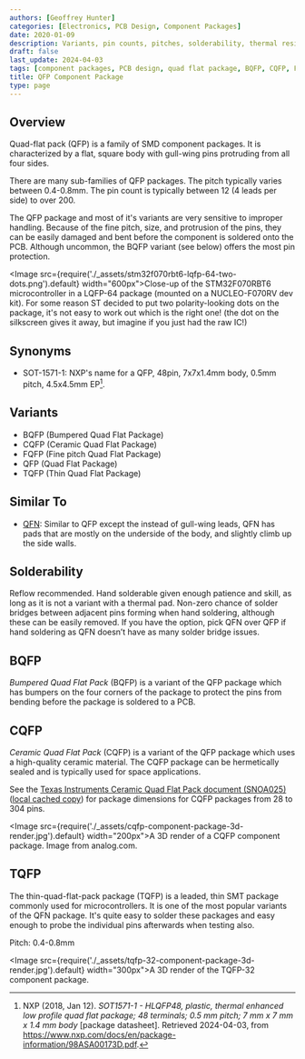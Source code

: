```yaml
---
authors: [Geoffrey Hunter]
categories: [Electronics, PCB Design, Component Packages]
date: 2020-01-09
description: Variants, pin counts, pitches, solderability, thermal resistances, dimensions, land patterns, 3D models and more info for the QFP component package.
draft: false
last_update: 2024-04-03
tags: [component packages, PCB design, quad flat package, BQFP, CQFP, FQFP, QFP, TQFP, SOT-1571-1]
title: QFP Component Package
type: page
---
```


## Overview

Quad-flat pack (QFP) is a family of SMD component packages. It is characterized by a flat, square body with gull-wing pins protruding from all four sides.

There are many sub-families of QFP packages. The pitch typically varies between 0.4-0.8mm. The pin count is typically between 12 (4 leads per side) to over 200.

The QFP package and most of it's variants are very sensitive to improper handling. Because of the fine pitch, size, and protrusion of the pins, they can be easily damaged and bent before the component is soldered onto the PCB. Although uncommon, the BQFP variant (see below) offers the most pin protection.

<Image src={require('./_assets/stm32f070rbt6-lqfp-64-two-dots.png').default} width="600px">Close-up of the STM32F070RBT6 microcontroller in a LQFP-64 package (mounted on a NUCLEO-F070RV dev kit). For some reason ST decided to put two polarity-looking dots on the package, it's not easy to work out which is the right one! (the dot on the silkscreen gives it away, but imagine if you just had the raw IC!)</Image>

## Synonyms

* SOT-1571-1: NXP's name for a QFP, 48pin, 7x7x1.4mm body, 0.5mm pitch, 4.5x4.5mm EP[^nxp-sot1571-1-ds].

## Variants

* BQFP (Bumpered Quad Flat Package)
* CQFP (Ceramic Quad Flat Package)
* FQFP (Fine pitch Quad Flat Package)
* QFP (Quad Flat Package)
* TQFP (Thin Quad Flat Package)

## Similar To

* [QFN](../qfn-component-package): Similar to QFP except the instead of gull-wing leads, QFN has pads that are mostly on the underside of the body, and slightly climb up the side walls. 

## Solderability

Reflow recommended. Hand solderable given enough patience and skill, as long as it is not a variant with a thermal pad. Non-zero chance of solder bridges between adjacent pins forming when hand soldering, although these can be easily removed. If you have the option, pick QFN over QFP if hand soldering as QFN doesn’t have as many solder bridge issues.

## BQFP

_Bumpered Quad Flat Pack_ (BQFP) is a variant of the QFP package which has bumpers on the four corners of the package to protect the pins from bending before the package is soldered to a PCB.

## CQFP

_Ceramic Quad Flat Pack_ (CQFP) is a variant of the QFP package which uses a high-quality ceramic material. The CQFP package can be hermetically sealed and is typically used for space applications.

See the [Texas Instruments Ceramic Quad Flat Pack document (SNOA025)](http://www.ti.com/lit/an/snoa025/snoa025.pdf) ([local cached copy](_assets/snoa025-ti-instruments-cqfp-dimensions.pdf)) for package dimensions for CQFP packages from 28 to 304 pins.

<Image src={require('./_assets/cqfp-component-package-3d-render.jpg').default} width="200px">A 3D render of a CQFP component package. Image from analog.com.</Image>

## TQFP

The thin-quad-flat-pack package (TQFP) is a leaded, thin SMT package commonly used for microcontrollers. It is one of the most popular variants of the QFN package. It's quite easy to solder these packages and easy enough to probe the individual pins afterwards when testing also.

Pitch: 0.4-0.8mm

<Image src={require('./_assets/tqfp-32-component-package-3d-render.jpg').default} width="300px">A 3D render of the TQFP-32 component package.</Image>

[^nxp-sot1571-1-ds]: NXP (2018, Jan 12). _SOT1571-1 - HLQFP48, plastic, thermal enhanced low profile quad flat package; 48 terminals; 0.5 mm pitch; 7 mm x 7 mm x 1.4 mm body_ [package datasheet]. Retrieved 2024-04-03, from https://www.nxp.com/docs/en/package-information/98ASA00173D.pdf.
